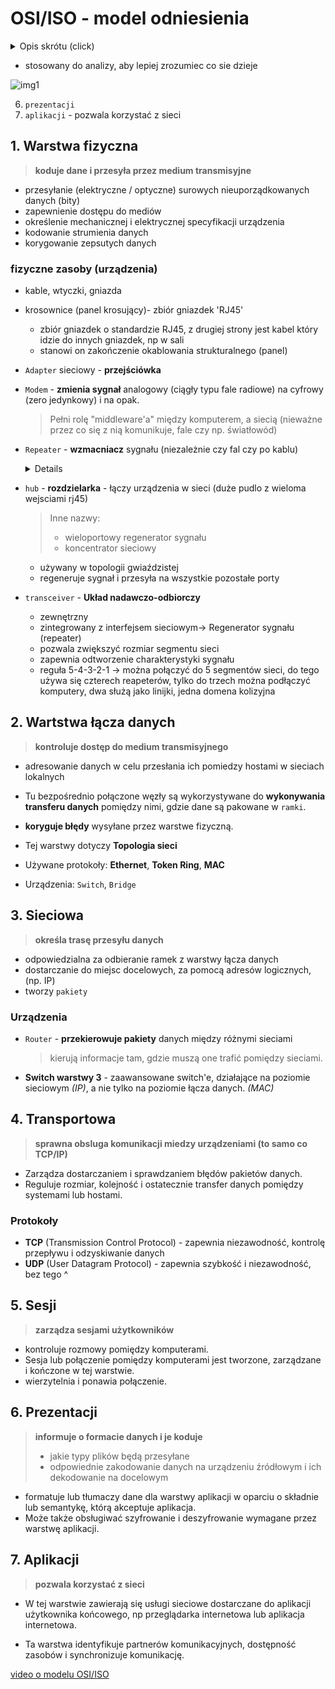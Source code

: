 
# OSI/ISO - model odniesienia

<details>
  <summary>Opis skrótu (click)</summary>

Open Systems Interconnection, co oznacza "Otwarte Łączenie Systemów". Model ten został opracowany przez Międzynarodową Organizację Normalizacyjną (ISO), a jego pełna nazwa to ISO OSI RM (ISO Open Systems Interconnection Reference Model)

</details>

- stosowany do analizy, aby lepiej zrozumiec co sie dzieje

![img1](/lab1/img/img1.webp)

6. `prezentacji`
7. `aplikacji` - pozwala korzystać z sieci

## 1. Warstwa fizyczna

> **koduje dane i przesyła przez medium transmisyjne**

- przesyłanie (elektryczne / optyczne) surowych nieuporządkowanych danych (bity)
- zapewnienie dostępu do mediów
- określenie mechanicznej i elektrycznej specyfikacji urządzenia
- kodowanie strumienia danych
- korygowanie zepsutych danych

### fizyczne zasoby (urządzenia)

- kable, wtyczki, gniazda

- krosownice (panel krosujący)- zbiór gniazdek 'RJ45'

  - zbiór gniazdek o standardzie RJ45, z drugiej strony jest kabel który idzie do innych gniazdek, np w sali
  - stanowi on zakończenie okablowania strukturalnego (panel)

- `Adapter` sieciowy - **przejściówka**

- `Modem` - **zmienia sygnał** analogowy (ciągły typu fale radiowe) na cyfrowy (zero jedynkowy) i na opak.

  > Pełni rolę "middleware'a" między komputerem, a siecią (nieważne przez co się z nią komunikuje, fale czy np. światłowód)

- `Repeater` - **wzmacniacz** sygnału (niezależnie czy fal czy po kablu)

  <Details summary="Regeneracja sygnału ...">

  > pozwala na zwiększenie zasięgu i jakości przesyłanych danych

  **Zasada działania regeneratora sygnału**

  Regenerator sygnału to urządzenie, które działa na poziomie fizycznym (pierwsza warstwa modelu OSI) i ma na celu poprawę jakości przesyłanych sygnałów. Jego podstawowe funkcje obejmują:

  - **Wzmacnianie sygnału**: Regenerator zwiększa amplitudę sygnału, co pozwala na pokonanie strat związanych z zniekształceniami i zakłóceniami w mediach transmisyjnych.
  - **Korekcja kształtu sygnału**: W przypadku sygnałów cyfrowych, regenerator nie tylko wzmacnia, ale także poprawia kształt sygnału oraz parametry czasowe, co jest istotne dla zachowania integralności danych.
  - **Brak interpretacji danych**: Regenerator nie analizuje ani nie interpretuje przesyłanych danych; jego rola ogranicza się do ich wzmocnienia i poprawy.

  Regeneratory mogą być stosowane w różnych technologiach, takich jak Ethernet czy światłowody, a ich funkcje często są integrowane w bardziej zaawansowanych urządzeniach, takich jak przełączniki czy routery.

  **Ograniczenia w stosowaniu regeneratorów sygnału**

  Jednym z kluczowych ograniczeń w stosowaniu regeneratorów sygnału jest tzw. zasada czterech regeneratorów. Zasada ta odnosi się do maksymalnej liczby regeneratorów, które można zastosować w danym torze transmisyjnym bez znacznej degradacji jakości sygnału. Oto jej główne punkty:

  - **Maksymalna liczba**: W praktyce zaleca się, aby w jednym torze transmisyjnym nie stosować więcej niż czterech regeneratorów. Przekroczenie tej liczby może prowadzić do znacznych zniekształceń sygnału oraz problemów z synchronizacją[1].
  - **Zniekształcenia**: Każdy regenerator może wprowadzać własne zniekształcenia i szumy, co kumuluje się przy kolejnych regeneracjach. W efekcie jakość sygnału może ulegać pogorszeniu.
  - **Ograniczenia technologiczne**: Różne technologie przesyłania danych mają różne wymagania dotyczące jakości sygnału, co wpływa na decyzję o liczbie używanych regeneratorów.

  </Details>

- `hub` - **rozdzielarka** - łączy urządzenia w sieci (duże pudlo z wieloma wejsciami rj45)

  > Inne nazwy:
  >
  > - wieloportowy regenerator sygnału
  > - koncentrator sieciowy

  - używany w topologii gwiaździstej
  - regeneruje sygnał i przesyła na wszystkie pozostałe porty

- `transceiver` - **Układ nadawczo-odbiorczy**

  - zewnętrzny
  - zintegrowany z interfejsem sieciowym-> Regenerator sygnału (repeater)
  - pozwala zwiększyć rozmiar segmentu sieci
  - zapewnia odtworzenie charakterystyki sygnału
  - reguła 5-4-3-2-1 -> można połączyć do 5 segmentów sieci, do tego używa się czterech reapeterów, tylko do trzech można podłączyć komputery, dwa służą jako linijki, jedna domena kolizyjna

## 2. Wartstwa łącza danych

> **kontroluje dostęp do medium transmisyjnego**

- adresowanie danych w celu przesłania ich pomiedzy hostami w sieciach lokalnych
- Tu bezpośrednio połączone węzły są wykorzystywane do **wykonywania transferu danych** pomiędzy nimi, gdzie dane są pakowane w `ramki`.
- **koryguje błędy** wysyłane przez warstwe fizyczną.
- Tej warstwy dotyczy **Topologia sieci**

- Używane protokoły: **Ethernet**, **Token Ring**, **MAC**
- Urządzenia: `Switch`, `Bridge`

## 3. Sieciowa

> **określa trasę przesyłu danych**

- odpowiedzialna za odbieranie ramek z warstwy łącza danych
- dostarczanie do miejsc docelowych, za pomocą adresów logicznych, (np. IP)
- tworzy `pakiety`

### Urządzenia

- `Router` - **przekierowuje pakiety** danych między różnymi sieciami

  > kierują informacje tam, gdzie muszą one trafić pomiędzy sieciami.

- **Switch warstwy 3** - zaawansowane switch'e, działające na poziomie sieciowym _(IP)_, a nie tylko na poziomie łącza danych. _(MAC)_

## 4. Transportowa

> **sprawna obsluga komunikacji miedzy urządzeniami (to samo co TCP/IP)**

- Zarządza dostarczaniem i sprawdzaniem błędów pakietów danych.
- Reguluje rozmiar, kolejność i ostatecznie transfer danych pomiędzy systemami lub hostami.

### Protokoły

- **TCP** (Transmission Control Protocol) - zapewnia niezawodność, kontrolę przepływu i odzyskiwanie danych
- **UDP** (User Datagram Protocol) - zapewnia szybkość i niezawodność, bez tego ^

## 5. Sesji

> **zarządza sesjami użytkowników**

- kontroluje rozmowy pomiędzy komputerami.
- Sesja lub połączenie pomiędzy komputerami jest tworzone, zarządzane i kończone w tej warstwie.
- wierzytelnia i ponawia połączenie.

## 6. Prezentacji

> **informuje o formacie danych i je koduje**
>
> - jakie typy plików będą przesyłane
> - odpowiednie zakodowanie danych na urządzeniu źródłowym i ich dekodowanie na docelowym

- formatuje lub tłumaczy dane dla warstwy aplikacji w oparciu o składnie lub semantykę, którą akceptuje aplikacja.
- Może także obsługiwać szyfrowanie i deszyfrowanie wymagane przez warstwę aplikacji.

## 7. Aplikacji

> **pozwala korzystać z sieci**

- W tej warstwie zawierają się usługi sieciowe dostarczane do aplikacji użytkownika końcowego, np przeglądarka internetowa lub aplikacja internetowa.

- Ta warstwa identyfikuje partnerów komunikacyjnych, dostępność zasobów i synchronizuje komunikację.

[video o modelu OSI/ISO](https://www.youtube.com/watch?v=Rx2R-8rjpNE)
